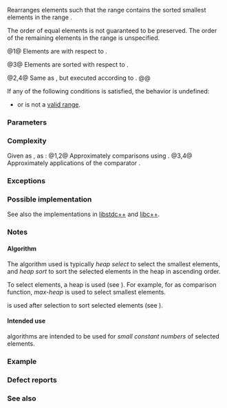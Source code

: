 {{cpp/title|partial_sort}}
{{cpp/algorithm/navbar}}
{{dcl begin}}
{{dcl header|algorithm}}
{{dcla|num=1|notes={{mark constexpr since c++20}}|
template&lt; class RandomIt &gt;
void partial_sort( RandomIt first, RandomIt middle, RandomIt last );
}}
{{dcl|num=2|since=c++17|
template&lt; class ExecutionPolicy, class RandomIt &gt;
void partial_sort( ExecutionPolicy&amp;&amp; policy,
                   RandomIt first, RandomIt middle, RandomIt last );
}}
{{dcla|num=3|notes={{mark constexpr since c++20}}|
template&lt; class RandomIt, class Compare &gt;
void partial_sort( RandomIt first, RandomIt middle, RandomIt last,
                   Compare comp );
}}
{{dcl|num=4|since=c++17|
template&lt; class ExecutionPolicy, class RandomIt, class Compare &gt;
void partial_sort( ExecutionPolicy&amp;&amp; policy,
                   RandomIt first, RandomIt middle, RandomIt last,
                   Compare comp );
}}
{{dcl end}}

Rearranges elements such that the range {{range|first|middle}} contains the sorted {{c|middle − first}} smallest elements in the range {{range|first|last}}.

The order of equal elements is not guaranteed to be preserved. The order of the remaining elements in the range {{range|middle|last}} is unspecified.

@1@ Elements are {{rlp|/#Requirements|sorted}} with respect to {{rev inl|until=c++20|{{c/core|operator&lt;}}}}{{rev inl|since=c++20|{{c|std::less{}&lt;!----&gt;}}}}.

@3@ Elements are sorted with respect to {{c|comp}}.

@2,4@ Same as {{v|1,3}}, but executed according to {{c|policy}}.
@@ {{cpp/algorithm/parallel overload precondition|plural=yes}}

If any of the following conditions is satisfied, the behavior is undefined:
* {{range|first|middle}} or {{range|middle|last}} is not a [[cpp/iterator#Ranges|valid range]].
{{rev begin}}
{{rev|until=c++11|
* The type of {{c|*first}} is not {{named req|Swappable}}.
}}
{{rev|since=c++11|
* {{tt|RandomIt}} is not {{named req|ValueSwappable}}.
* The type of {{c|*first}} is not {{named req|MoveConstructible}}.
* The type of {{c|*first}} is not {{named req|MoveAssignable}}.
}}
{{rev end}}

===Parameters===
{{par begin}}
{{par|first, last|random access iterators defining the range}}
{{par|middle|random access iterator defining the one-past-the-end iterator of the range to be sorted}}
{{par exec pol}}
{{par cmp ord|comp|p1=RandomIt}}
{{par hreq}}
{{par req named|RandomIt|RandomAccessIterator}}
{{par req named|Compare|Compare}}
{{par end}}

===Complexity===
Given {{mathjax-or|\(\scriptsize M\)|M}} as {{c|middle - first}}, {{mathjax-or|\(\scriptsize N\)|N}} as {{c|last - first}}:
@1,2@ Approximately {{mathjax-or|\(\scriptsize N \cdot \log(M)\)|N·log(M)}} comparisons using {{rev inl|until=c++20|{{c/core|operator&lt;}}}}{{rev inl|since=c++20|{{c|std::less{}&lt;!----&gt;}}}}.
@3,4@ Approximately {{mathjax-or|\(\scriptsize N \cdot \log(M)\)|N·log(M)}} applications of the comparator {{c|comp}}.

===Exceptions===
{{cpp/algorithm/parallel exceptions reporting behavior|singular=no}}

===Possible implementation===
See also the implementations in [https://github.com/gcc-mirror/gcc/blob/d9375e490072d1aae73a93949aa158fcd2a27018/libstdc%2B%2B-v3/include/bits/stl_algo.h#L1915 libstdc++] and [https://github.com/llvm-mirror/libcxx/blob/a12cb9d211019d99b5875b6d8034617cbc24c2cc/include/algorithm#L5025 libc++].
{{eq impl
|title1=partial_sort (1)|ver1=1|1=
template&lt;typename RandomIt&gt;
constexpr //&lt; since C++20
void partial_sort(RandomIt first, RandomIt middle, RandomIt last)
{
    typedef typename std::iterator_traits&lt;RandomIt&gt;::value_type VT;
    std::partial_sort(first, middle, last, std::less&lt;VT&gt;());
}
|title2=partial_sort (3)|ver2=3|2=
namespace impl
{
    template&lt;typename RandomIt, typename Compare&gt;
    constexpr //&lt; since C++20
    void sift_down(RandomIt first, RandomIt last, const Compare&amp; comp)
    {
        // sift down element at “first”
        const auto length = static_cast&lt;std::size_t&gt;(last - first);
        std::size_t current = 0;
        std::size_t next = 2;
        while (next &lt; length)
        {
            if (comp(*(first + next), *(first + (next - 1))))
                --next;
            if (!comp(*(first + current), *(first + next)))
                return;
            std::iter_swap(first + current, first + next);
            current = next;
            next = 2 * current + 2;
        }
        --next;
        if (next &lt; length &amp;&amp; comp(*(first + current), *(first + next)))
            std::iter_swap(first + current, first + next);
    }

    template&lt;typename RandomIt, typename Compare&gt;
    constexpr //&lt; since C++20
    void heap_select(RandomIt first, RandomIt middle, RandomIt last, const Compare&amp; comp)
    {
        std::make_heap(first, middle, comp);
        for (auto i = middle; i != last; ++i)
        {
            if (comp(*i, *first))
            {
                std::iter_swap(first, i);
                sift_down(first, middle, comp);
            }
        }
    }
} // namespace impl

template&lt;typename RandomIt, typename Compare&gt;
constexpr //&lt; since C++20
void partial_sort(RandomIt first, RandomIt middle, RandomIt last, Compare comp)
{
    impl::heap_select(first, middle, last, comp);
    std::sort_heap(first, middle, comp);
}
}}

===Notes===
====Algorithm====
The algorithm used is typically ''heap select'' to select the smallest elements, and ''heap sort'' to sort the selected elements in the heap in ascending order.

To select elements, a heap is used (see {{enwiki|Heap (data structure)#Applications|heap}}). For example, for {{c|operator&lt;}} as comparison function, ''max-heap'' is used to select {{c|middle − first}} smallest elements.

{{enwiki|Heapsort|Heap sort}} is used after selection to sort {{range|first|middle}} selected elements (see {{lc|std::sort_heap}}).

====Intended use====
{{tt|std::partial_sort}} algorithms are intended to be used for ''small constant numbers'' of {{range|first|middle}} selected elements.

===Example===
{{example
|code=
#include &lt;algorithm&gt;
#include &lt;array&gt;
#include &lt;functional&gt;
#include &lt;iostream&gt;

void print(const auto&amp; s, int middle)
{
    for (int a : s)
        std::cout &lt;&lt; a &lt;&lt; ' ';
    std::cout &lt;&lt; '\n';
    if (middle &gt; 0)
    {
        while (middle-- &gt; 0)
            std::cout &lt;&lt; "--";
        std::cout &lt;&lt; '^';
    }
    else if (middle &lt; 0)
    {
        for (auto i = s.size() + middle; --i; std::cout &lt;&lt; "  ")
        {}
        
        for (std::cout &lt;&lt; '^'; middle++ &lt; 0; std::cout &lt;&lt; "--")
        {}
    }
    std::cout &lt;&lt; '\n';
};

int main()
{
    std::array&lt;int, 10&gt; s{5, 7, 4, 2, 8, 6, 1, 9, 0, 3};
    print(s, 0);
    std::partial_sort(s.begin(), s.begin() + 3, s.end());
    print(s, 3);
    std::partial_sort(s.rbegin(), s.rbegin() + 4, s.rend());
    print(s, -4);
    std::partial_sort(s.rbegin(), s.rbegin() + 5, s.rend(), std::greater{});
    print(s, -5);
}
|p=true
|output=
5 7 4 2 8 6 1 9 0 3

0 1 2 7 8 6 5 9 4 3
------^
4 5 6 7 8 9 3 2 1 0
          ^--------
4 3 2 1 0 5 6 7 8 9
        ^----------
}}

===Defect reports===
{{dr list begin}}
{{dr list item|paper=P0896R4|std=C++98|before={{range|first|middle}} and {{range|middle|last}}&lt;br&gt;were not required to be valid ranges|after=the behavior is undefined&lt;br&gt;if any of them is invalid}}
{{dr list end}}

===See also===
{{dsc begin}}
{{dsc inc|cpp/algorithm/dsc nth_element}}
{{dsc inc|cpp/algorithm/dsc partial_sort_copy}}
{{dsc inc|cpp/algorithm/dsc stable_sort}}
{{dsc inc|cpp/algorithm/dsc sort}}
{{dsc inc|cpp/algorithm/ranges/dsc partial_sort}}
{{dsc end}}

{{langlinks|de|es|fr|it|ja|pt|ru|zh}}
